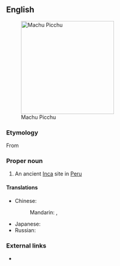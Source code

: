 ==English==
[[File:80 - Machu Picchu - Juin 2009 - edit.jpg|250px|thumb|Machu Picchu]]

===Etymology===
From {{etyl|qu}}

===Proper noun===
{{en-proper noun}}

# An ancient [[Inca]] site in [[Peru]]

====Translations====
{{trans-top|an ancient Inca site in Peru}}
* Chinese:
*: Mandarin: {{t|cmn|馬丘比丘|sc=Hani}}, {{t|cmn|马丘比丘|tr=Mǎqiūbǐqiū|sc=Hani}}
{{trans-mid}}
* Japanese: {{t|ja|マチュピチュ|tr=Machupichu|sc=Jpan}}
* Russian: {{t|ru|Мачу-Пикчу|m|tr=Máču-Píkču}} {{indeclinable}}
{{trans-bottom}}

===External links===
* {{pedia}}